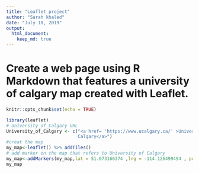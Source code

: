 ---
title: "Leaflet project"
author: "Sarah khaled"
date: "July 10, 2019"
output:
  html_document:
    keep_md: true
---
# Create a web page using R Markdown that features a university of calgary map created with Leaflet.
```{r setup, include=FALSE}
knitr::opts_chunk$set(echo = TRUE)
```

```{r}
library(leaflet)
# University_of_Calgary URL
University_of_Calgary <- c("<a href= 'https://www.ucalgary.ca/' >University of
                           Calgary</a>")
#creat the map
my_map<-leaflet() %>% addTiles()
# add marker on the map that refers to University of Calgary
my_map<-addMarkers(my_map,lat = 51.073166374 ,lng = -114.126499494 , popup = University_of_Calgary)
my_map

```